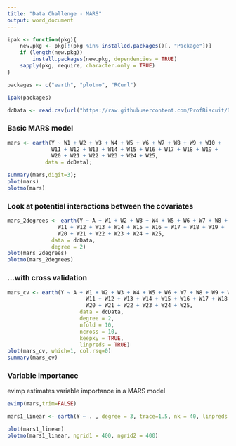 ```yaml
---
title: "Data Challenge - MARS"
output: word_document
---
```

```r
ipak <- function(pkg){
    new.pkg <- pkg[!(pkg %in% installed.packages()[, "Package"])]
    if (length(new.pkg)) 
        install.packages(new.pkg, dependencies = TRUE)
    sapply(pkg, require, character.only = TRUE)
}

packages <- c("earth", "plotmo", "RCurl")

ipak(packages)

dcData <- read.csv(url("https://raw.githubusercontent.com/ProfBiscuit/Data-Challenge-2017/master/Data.csv"))
```


### Basic MARS model
```r
mars <- earth(Y ~ W1 + W2 + W3 + W4 + W5 + W6 + W7 + W8 + W9 + W10 +
              W11 + W12 + W13 + W14 + W15 + W16 + W17 + W18 + W19 +
              W20 + W21 + W22 + W23 + W24 + W25,
            data = dcData);

summary(mars,digit=3);
plot(mars)
plotmo(mars)
```

### Look at potential interactions between the covariates
```r
mars_2degrees <- earth(Y ~ A + W1 + W2 + W3 + W4 + W5 + W6 + W7 + W8 + W9 + W10 +
                W11 + W12 + W13 + W14 + W15 + W16 + W17 + W18 + W19 +
                W20 + W21 + W22 + W23 + W24 + W25,
              data = dcData,
              degree = 2)
plot(mars_2degrees)
plotmo(mars_2degrees)
```

### ...with cross validation
```r
mars_cv <- earth(Y ~ A + W1 + W2 + W3 + W4 + W5 + W6 + W7 + W8 + W9 + W10 +
                         W11 + W12 + W13 + W14 + W15 + W16 + W17 + W18 + W19 +
                         W20 + W21 + W22 + W23 + W24 + W25,
                       data = dcData,
                       degree = 2,
                       nfold = 10,
                       ncross = 10,
                       keepxy = TRUE,
                       linpreds = TRUE)
plot(mars_cv, which=1, col.rsq=0)
summary(mars_cv)
```

### Variable importance  
evimp estimates variable importance in a MARS model    
```r
evimp(mars,trim=FALSE)
```

```r
mars1_linear <- earth(Y ~ . , degree = 3, trace=1.5, nk = 40, linpreds = TRUE, data = dcData)

plot(mars1_linear)
plotmo(mars1_linear, ngrid1 = 400, ngrid2 = 400)
```

